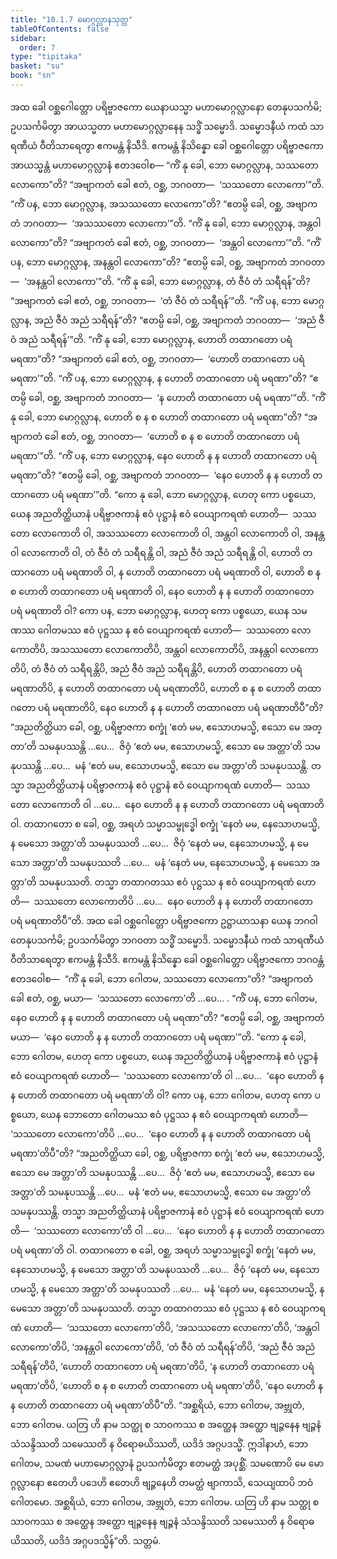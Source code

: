 ```yaml
---
title: "10.1.7 မောဂ္ဂလ္လာနသုတ္တ"
tableOfContents: false
sidebar:
  order: 7
type: "tipitaka"
basket: "su"
book: "sn"
---
```



<DynamicBreadcrumb />

<Division number="416" book="sn" e="ch" v="18" p="340">

<Paragraph number="1799" book="sn">
အထ ခေါ ဝစ္ဆဂေါတ္တော ပရိဗ္ဗာဇကော ယေနာယသ္မာ မဟာမောဂ္ဂလ္လာနော တေနုပသင်္ကမိ; ဥပသင်္ကမိတွာ အာယသ္မတာ မဟာမောဂ္ဂလ္လာနေန သဒ္ဓိံ သမ္မောဒိ. သမ္မောဒနီယံ ကထံ သာရဏီယံ ဝီတိသာရေတွာ ဧကမန္တံ နိသီဒိ. ဧကမန္တံ နိသိန္နော ခေါ ဝစ္ဆဂေါတ္တော ပရိဗ္ဗာဇကော အာယသ္မန္တံ မဟာမောဂ္ဂလ္လာနံ ဧတဒဝေါစ—
</Paragraph>

<Paragraph number="1800" book="sn">
“ကိံ နု ခေါ, ဘော မောဂ္ဂလ္လာန, သဿတော လောကော”တိ? “အဗျာကတံ ခေါ ဧတံ, ဝစ္ဆ, ဘဂဝတာ—  ‘သဿတော လောကော’”တိ. “ကိံ ပန, ဘော မောဂ္ဂလ္လာန, အသဿတော လောကော”တိ? “ဧတမ္ပိ ခေါ, ဝစ္ဆ, အဗျာကတံ ဘဂဝတာ—  ‘အသဿတော လောကော’”တိ. “ကိံ နု ခေါ, ဘော မောဂ္ဂလ္လာန, အန္တဝါ လောကော”တိ? “အဗျာကတံ ခေါ ဧတံ, ဝစ္ဆ, ဘဂဝတာ—  ‘အန္တဝါ လောကော’”တိ. “ကိံ ပန, ဘော မောဂ္ဂလ္လာန, အနန္တဝါ လောကော”တိ? “ဧတမ္ပိ ခေါ, ဝစ္ဆ, အဗျာကတံ ဘဂဝတာ—  ‘အနန္တဝါ လောကော’”တိ. “ကိံ နု ခေါ, ဘော မောဂ္ဂလ္လာန, တံ ဇီဝံ တံ သရီရန်”တိ? “အဗျာကတံ ခေါ ဧတံ, ဝစ္ဆ, ဘဂဝတာ—  ‘တံ ဇီဝံ တံ သရီရန်’”တိ. “ကိံ ပန, ဘော မောဂ္ဂလ္လာန, အညံ ဇီဝံ အညံ သရီရန်”တိ? “ဧတမ္ပိ ခေါ, ဝစ္ဆ, အဗျာကတံ ဘဂဝတာ—  ‘အညံ ဇီဝံ အညံ သရီရန်’”တိ. “ကိံ နု ခေါ, ဘော မောဂ္ဂလ္လာန, ဟောတိ တထာဂတော ပရံ မရဏာ”တိ? “အဗျာကတံ ခေါ ဧတံ, ဝစ္ဆ, ဘဂဝတာ—  ‘ဟောတိ တထာဂတော ပရံ မရဏာ’”တိ. “ကိံ ပန, ဘော မောဂ္ဂလ္လာန, န ဟောတိ တထာဂတော ပရံ မရဏာ”တိ? “ဧတမ္ပိ ခေါ, ဝစ္ဆ, အဗျာကတံ ဘဂဝတာ—  ‘န ဟောတိ တထာဂတော ပရံ မရဏာ’”တိ. “ကိံ နု ခေါ, ဘော မောဂ္ဂလ္လာန, ဟောတိ စ န စ ဟောတိ တထာဂတော ပရံ မရဏာ”တိ? “အဗျာကတံ ခေါ ဧတံ, ဝစ္ဆ, ဘဂဝတာ—  ‘ဟောတိ စ န စ ဟောတိ တထာဂတော ပရံ မရဏာ’”တိ. “ကိံ ပန, ဘော မောဂ္ဂလ္လာန, နေဝ ဟောတိ န န ဟောတိ တထာဂတော ပရံ မရဏာ”တိ? “ဧတမ္ပိ ခေါ, ဝစ္ဆ, အဗျာကတံ ဘဂဝတာ—  ‘နေဝ ဟောတိ န န ဟောတိ တထာဂတော ပရံ မရဏာ’”တိ.
</Paragraph>

<Paragraph number="1801" book="sn">
“ကော နု ခေါ, ဘော မောဂ္ဂလ္လာန, ဟေတု ကော ပစ္စယော, ယေန အညတိတ္ထိယာနံ ပရိဗ္ဗာဇကာနံ ဧဝံ ပုဋ္ဌာနံ ဧဝံ ဝေယျာကရဏံ ဟောတိ—  သဿတော လောကောတိ ဝါ, အသဿတော လောကောတိ ဝါ, အန္တဝါ လောကောတိ ဝါ, အနန္တဝါ လောကောတိ ဝါ, တံ ဇီဝံ တံ သရီရန္တိ ဝါ, အညံ ဇီဝံ အညံ သရီရန္တိ ဝါ, ဟောတိ တထာဂတော ပရံ မရဏာတိ ဝါ, န ဟောတိ တထာဂတော ပရံ မရဏာတိ ဝါ, ဟောတိ စ န စ ဟောတိ တထာဂတော ပရံ မရဏာတိ ဝါ, နေဝ ဟောတိ န န ဟောတိ တထာဂတော ပရံ မရဏာတိ ဝါ? ကော ပန, ဘော မောဂ္ဂလ္လာန, ဟေတု ကော ပစ္စယော, ယေန သမဏဿ ဂေါတမဿ ဧဝံ ပုဋ္ဌဿ န ဧဝံ ဝေယျာကရဏံ ဟောတိ—  သဿတော လောကောတိပိ, အသဿတော လောကောတိပိ, အန္တဝါ လောကောတိပိ, အနန္တဝါ လောကောတိပိ, တံ ဇီဝံ တံ သရီရန္တိပိ, အညံ ဇီဝံ အညံ သရီရန္တိပိ, ဟောတိ တထာဂတော ပရံ မရဏာတိပိ, န ဟောတိ တထာဂတော ပရံ မရဏာတိပိ, ဟောတိ စ န စ ဟောတိ တထာဂတော ပရံ မရဏာတိပိ, နေဝ ဟောတိ န န ဟောတိ တထာဂတော ပရံ မရဏာတိပီ”တိ?
</Paragraph>

<Paragraph number="1802" book="sn">
“အညတိတ္ထိယာ ခေါ, ဝစ္ဆ, ပရိဗ္ဗာဇကာ စက္ခုံ ‘ဧတံ မမ, ဧသောဟမသ္မိ, ဧသော မေ အတ္တာ’တိ သမနုပဿန္တိ …ပေ…  ဇိဝှံ ‘ဧတံ မမ, ဧသောဟမသ္မိ, ဧသော မေ အတ္တာ’တိ သမနုပဿန္တိ …ပေ…  မနံ ‘ဧတံ မမ, ဧသောဟမသ္မိ, ဧသော မေ အတ္တာ’တိ သမနုပဿန္တိ. တသ္မာ အညတိတ္ထိယာနံ ပရိဗ္ဗာဇကာနံ ဧဝံ ပုဋ္ဌာနံ ဧဝံ ဝေယျာကရဏံ ဟောတိ—  သဿတော လောကောတိ ဝါ …ပေ…  နေဝ ဟောတိ န န ဟောတိ တထာဂတော ပရံ မရဏာတိ ဝါ. တထာဂတော စ ခေါ, ဝစ္ဆ, အရဟံ သမ္မာသမ္ဗုဒ္ဓေါ စက္ခုံ ‘နေတံ မမ, နေသောဟမသ္မိ, န မေသော အတ္တာ’တိ သမနုပဿတိ …ပေ…  ဇိဝှံ ‘နေတံ မမ, နေသောဟမသ္မိ, န မေသော အတ္တာ’တိ သမနုပဿတိ …ပေ…  မနံ ‘နေတံ မမ, နေသောဟမသ္မိ, န မေသော အတ္တာ’တိ သမနုပဿတိ. တသ္မာ တထာဂတဿ ဧဝံ ပုဋ္ဌဿ န ဧဝံ ဝေယျာကရဏံ ဟောတိ—  သဿတော လောကောတိပိ …ပေ…  နေဝ ဟောတိ န န ဟောတိ တထာဂတော ပရံ မရဏာတိပီ”တိ.
</Paragraph>

<Paragraph number="1803" book="sn">
အထ ခေါ ဝစ္ဆဂေါတ္တော ပရိဗ္ဗာဇကော ဥဋ္ဌာယာသနာ ယေန ဘဂဝါ တေနုပသင်္ကမိ; ဥပသင်္ကမိတွာ ဘဂဝတာ သဒ္ဓိံ သမ္မောဒိ. သမ္မောဒနီယံ ကထံ သာရဏီယံ ဝီတိသာရေတွာ ဧကမန္တံ နိသီဒိ. ဧကမန္တံ နိသိန္နော ခေါ ဝစ္ဆဂေါတ္တော ပရိဗ္ဗာဇကော ဘဂဝန္တံ ဧတဒဝေါစ—  “ကိံ နု ခေါ, ဘော ဂေါတမ, သဿတော လောကော”တိ? “အဗျာကတံ ခေါ ဧတံ, ဝစ္ဆ, မယာ—  ‘သဿတော လောကော’တိ …ပေ… . “ကိံ ပန, ဘော ဂေါတမ, နေဝ ဟောတိ န န ဟောတိ တထာဂတော ပရံ မရဏာ”တိ? “ဧတမ္ပိ ခေါ, ဝစ္ဆ, အဗျာကတံ မယာ—  ‘နေဝ ဟောတိ န န ဟောတိ တထာဂတော ပရံ မရဏာ’”တိ.
</Paragraph>

<Paragraph number="1804" book="sn">
“ကော နု ခေါ, ဘော ဂေါတမ, ဟေတု ကော ပစ္စယော, ယေန အညတိတ္ထိယာနံ ပရိဗ္ဗာဇကာနံ ဧဝံ ပုဋ္ဌာနံ ဧဝံ ဝေယျာကရဏံ ဟောတိ—  ‘သဿတော လောကော’တိ ဝါ …ပေ…  ‘နေဝ ဟောတိ န န ဟောတိ တထာဂတော ပရံ မရဏာ’တိ ဝါ? ကော ပန, ဘော ဂေါတမ, ဟေတု ကော ပစ္စယော, ယေန ဘောတော ဂေါတမဿ ဧဝံ ပုဋ္ဌဿ န ဧဝံ ဝေယျာကရဏံ ဟောတိ—  ‘သဿတော လောကော’တိပိ …ပေ…  ‘နေဝ ဟောတိ န န ဟောတိ တထာဂတော ပရံ မရဏာ’တိပီ”တိ?
</Paragraph>

<Paragraph number="1805" book="sn">
“အညတိတ္ထိယာ ခေါ, ဝစ္ဆ, ပရိဗ္ဗာဇကာ စက္ခုံ ‘ဧတံ မမ, ဧသောဟမသ္မိ, ဧသော မေ အတ္တာ’တိ သမနုပဿန္တိ …ပေ…  ဇိဝှံ ‘ဧတံ မမ, ဧသောဟမသ္မိ, ဧသော မေ အတ္တာ’တိ သမနုပဿန္တိ …ပေ…  မနံ ‘ဧတံ မမ, ဧသောဟမသ္မိ, ဧသော မေ အတ္တာ’တိ သမနုပဿန္တိ. တသ္မာ အညတိတ္ထိယာနံ ပရိဗ္ဗာဇကာနံ ဧဝံ ပုဋ္ဌာနံ ဧဝံ ဝေယျာကရဏံ ဟောတိ—  ‘သဿတော လောကော’တိ ဝါ …ပေ…  ‘နေဝ ဟောတိ န န ဟောတိ တထာဂတော ပရံ မရဏာ’တိ ဝါ. တထာဂတော စ ခေါ, ဝစ္ဆ, အရဟံ သမ္မာသမ္ဗုဒ္ဓေါ စက္ခုံ ‘နေတံ မမ, နေသောဟမသ္မိ, န မေသော အတ္တာ’တိ သမနုပဿတိ …ပေ…  ဇိဝှံ ‘နေတံ မမ, နေသောဟမသ္မိ, န မေသော အတ္တာ’တိ သမနုပဿတိ …ပေ…  မနံ ‘နေတံ မမ, နေသောဟမသ္မိ, န မေသော အတ္တာ’တိ သမနုပဿတိ. တသ္မာ တထာဂတဿ ဧဝံ ပုဋ္ဌဿ န ဧဝံ ဝေယျာကရဏံ ဟောတိ—  ‘သဿတော လောကော’တိပိ, ‘အသဿတော လောကော’တိပိ, ‘အန္တဝါ လောကော’တိပိ, ‘အနန္တဝါ လောကော’တိပိ, ‘တံ ဇီဝံ တံ သရီရန်’တိပိ, ‘အညံ ဇီဝံ အညံ သရီရန်’တိပိ, ‘ဟောတိ တထာဂတော ပရံ မရဏာ’တိပိ, ‘န ဟောတိ တထာဂတော ပရံ မရဏာ’တိပိ, ‘ဟောတိ စ န စ ဟောတိ တထာဂတော ပရံ မရဏာ’တိပိ, ‘နေဝ ဟောတိ န န ဟောတိ တထာဂတော ပရံ မရဏာ’တိပီ”တိ.
</Paragraph>

<Paragraph number="1806" book="sn">
“အစ္ဆရိယံ, ဘော ဂေါတမ, အဗ္ဘုတံ, ဘော ဂေါတမ. ယတြ ဟိ နာမ သတ္ထု စ သာဝကဿ စ အတ္ထေန အတ္ထော ဗျဉ္ဇနေန ဗျဉ္ဇနံ သံသန္ဒိဿတိ သမေဿတိ န ဝိရောဓယိဿတိ, ယဒိဒံ အဂ္ဂပဒသ္မိံ. ဣဒါနာဟံ, ဘော ဂေါတမ, သမဏံ မဟာမောဂ္ဂလ္လာနံ ဥပသင်္ကမိတွာ ဧတမတ္ထံ အပုစ္ဆိံ. သမဏောပိ မေ မောဂ္ဂလ္လာနော ဧတေဟိ ပဒေဟိ ဧတေဟိ ဗျဉ္ဇနေဟိ တမတ္ထံ ဗျာကာသိ, သေယျထာပိ ဘဝံ ဂေါတမော. အစ္ဆရိယံ, ဘော ဂေါတမ, အဗ္ဘုတံ, ဘော ဂေါတမ. ယတြ ဟိ နာမ သတ္ထု စ သာဝကဿ စ အတ္ထေန အတ္ထော ဗျဉ္ဇနေန ဗျဉ္ဇနံ သံသန္ဒိဿတိ သမေဿတိ န ဝိရောဓယိဿတိ, ယဒိဒံ အဂ္ဂပဒသ္မိန်”တိ.

</Paragraph>
</Division>

<Paragraph number="1807" type="center" book="sn">
သတ္တမံ.
</Paragraph>